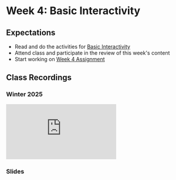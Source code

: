 # Week 4: Basic Interactivity

## Expectations

- Read and do the activities for [Basic Interactivity](/week-4/basic-interactivity)
- Attend class and participate in the review of this week's content
- Start working on [Week 4 Assignment](/week-4/assignment)

## Class Recordings

### Winter 2025

<iframe
  style={{ width: "100%", aspectRatio: "16/9" }}
  src="https://www.youtube.com/embed/F2F4qxOOgJg"
  title="YouTube video player"
  frameBorder="0"
  allow="accelerometer; autoplay; clipboard-write; encrypted-media; gyroscope; picture-in-picture; web-share"
  allowFullScreen
></iframe>

### Slides


<Slideshow file="/week-4/slides" />
